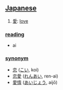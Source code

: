 == [[Japanese]] ==                                          

# [[愛]]: [[love]]

=== [[reading]] ===
* ai

=== [[synonym]] ===
* [[恋]] ([[こい]], koi)
* [[恋愛]] ([[れんあい]], ren-ai)
* [[愛情]] ([[あいじょう]], aijō)